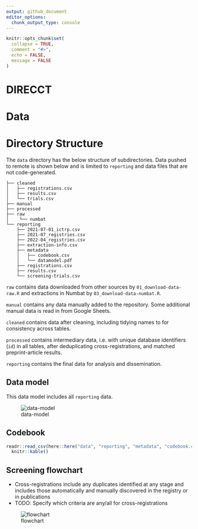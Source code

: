 ```yaml
---
output: github_document
editor_options: 
  chunk_output_type: console
---
```


<!-- README.md is generated from README.Rmd. Please edit that file -->

```r
knitr::opts_chunk$set(
  collapse = TRUE,
  comment = "#>",
  echo = FALSE,
  message = FALSE
)
```

# DIRECCT

# Data

# Directory Structure

The `data` directory has the below structure of subdirectories. Data pushed to remote is shown below and is limited to `reporting` and data files that are not code-generated.

    ├── cleaned
    │   ├── registrations.csv
    │   ├── results.csv
    │   └── trials.csv
    ├── manual
    ├── processed
    ├── raw
    │    └── numbat
    └── reporting
        ├── 2021-07-01_ictrp.csv
        ├── 2021-07_registries.csv
        ├── 2022-04_registries.csv
        ├── extraction-info.csv
        ├── metadata
        │   ├── codebook.csv
        │   └── datamodel.pdf
        ├── registrations.csv
        ├── results.csv
        └── screening-trials.csv

`raw` contains data downloaded from other sources by `01_download-data-raw.R` and extractions in Numbat by `03_download-data-numbat.R`.

`manual` contains any data manually added to the repository. Some additional manual data is read in from Google Sheets.

`cleaned` contains data after cleaning, including tidying names to for consistency across tables.

`processed` contains intermediary data, i.e. with unique database identifiers (`id`) in all tables, after deduplicating cross-registrations, and matched preprint-article results.

`reporting` contains the final data for analysis and dissemination.

## Data model

This data model includes all `reporting` data.

![data-model](data/reporting/metadata/datamodel.png)

## Codebook

```r
readr::read_csv(here::here("data", "reporting", "metadata", "codebook.csv")) |> 
  knitr::kable()
```

## Screening flowchart

-   Cross-registrations include any duplicates identified at any stage and includes those automatically and manually discovered in the registry or in publications
-   TODO: Specify which criteria are any/all for cross-registrations


![flowchart](data/reporting/metadata/flow-trials.png)
